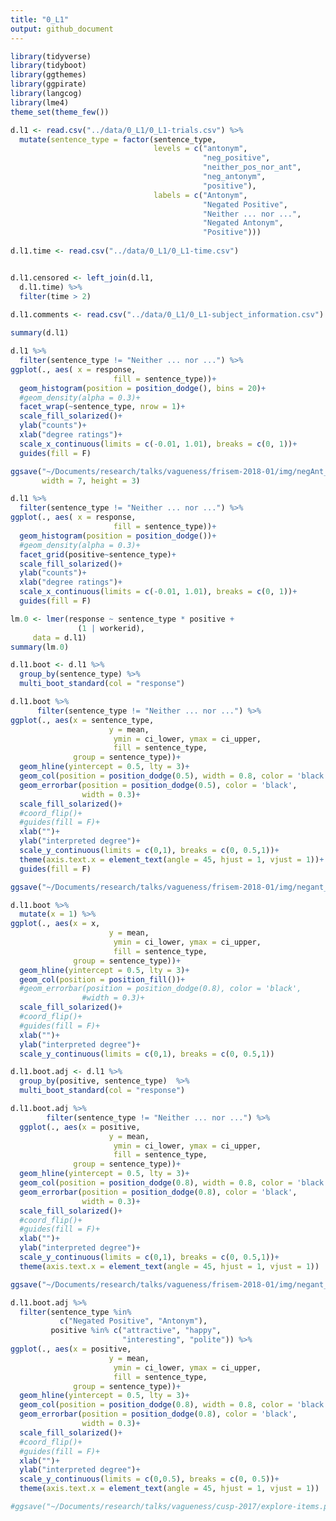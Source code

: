 ```yaml
---
title: "0_L1"
output: github_document
---
```


```r
library(tidyverse)
library(tidyboot)
library(ggthemes)
library(ggpirate)
library(langcog)
library(lme4)
theme_set(theme_few())
```

```r
d.l1 <- read.csv("../data/0_L1/0_L1-trials.csv") %>%
  mutate(sentence_type = factor(sentence_type,
                                levels = c("antonym",
                                           "neg_positive",
                                           "neither_pos_nor_ant",
                                           "neg_antonym",
                                           "positive"),
                                labels = c("Antonym",
                                           "Negated Positive",
                                           "Neither ... nor ...",
                                           "Negated Antonym",
                                           "Positive")))
  
d.l1.time <- read.csv("../data/0_L1/0_L1-time.csv")


d.l1.censored <- left_join(d.l1,
  d.l1.time) %>%
  filter(time > 2)
  
d.l1.comments <- read.csv("../data/0_L1/0_L1-subject_information.csv")

summary(d.l1)
```

```r
d.l1 %>%
  filter(sentence_type != "Neither ... nor ...") %>%
ggplot(., aes( x = response,
                       fill = sentence_type))+
  geom_histogram(position = position_dodge(), bins = 20)+
  #geom_density(alpha = 0.3)+
  facet_wrap(~sentence_type, nrow = 1)+
  scale_fill_solarized()+
  ylab("counts")+
  xlab("degree ratings")+
  scale_x_continuous(limits = c(-0.01, 1.01), breaks = c(0, 1))+
  guides(fill = F)

ggsave("~/Documents/research/talks/vagueness/frisem-2018-01/img/negAnt_morpho_explAlt_histograms.pdf",
       width = 7, height = 3)
```

```r
d.l1 %>%
  filter(sentence_type != "Neither ... nor ...") %>%
ggplot(., aes( x = response,
                       fill = sentence_type))+
  geom_histogram(position = position_dodge())+
  #geom_density(alpha = 0.3)+
  facet_grid(positive~sentence_type)+
  scale_fill_solarized()+
  ylab("counts")+
  xlab("degree ratings")+
  scale_x_continuous(limits = c(-0.01, 1.01), breaks = c(0, 1))+
  guides(fill = F)
```


```r
lm.0 <- lmer(response ~ sentence_type * positive + 
               (1 | workerid), 
     data = d.l1)
summary(lm.0)
```


```r
d.l1.boot <- d.l1 %>%
  group_by(sentence_type) %>%
  multi_boot_standard(col = "response")
```

```r
d.l1.boot %>%
      filter(sentence_type != "Neither ... nor ...") %>%
ggplot(., aes(x = sentence_type,
                      y = mean,
                       ymin = ci_lower, ymax = ci_upper,
                       fill = sentence_type,
              group = sentence_type))+
  geom_hline(yintercept = 0.5, lty = 3)+
  geom_col(position = position_dodge(0.5), width = 0.8, color = 'black')+
  geom_errorbar(position = position_dodge(0.5), color = 'black',
                width = 0.3)+
  scale_fill_solarized()+
  #coord_flip()+
  #guides(fill = F)+
  xlab("")+
  ylab("interpreted degree")+
  scale_y_continuous(limits = c(0,1), breaks = c(0, 0.5,1))+
  theme(axis.text.x = element_text(angle = 45, hjust = 1, vjust = 1))+
  guides(fill = F)

ggsave("~/Documents/research/talks/vagueness/frisem-2018-01/img/negant_morpho_explAlt_bootstrapped.pdf", width = 4, height = 3.5)
```

```r
d.l1.boot %>%
  mutate(x = 1) %>%
ggplot(., aes(x = x,
                      y = mean,
                       ymin = ci_lower, ymax = ci_upper,
                       fill = sentence_type,
              group = sentence_type))+
  geom_hline(yintercept = 0.5, lty = 3)+
  geom_col(position = position_fill())+
  #geom_errorbar(position = position_dodge(0.8), color = 'black',
                #width = 0.3)+
  scale_fill_solarized()+
  #coord_flip()+
  #guides(fill = F)+
  xlab("")+
  ylab("interpreted degree")+
  scale_y_continuous(limits = c(0,1), breaks = c(0, 0.5,1))
```


```r

d.l1.boot.adj <- d.l1 %>%
  group_by(positive, sentence_type)  %>%
  multi_boot_standard(col = "response")

d.l1.boot.adj %>%
        filter(sentence_type != "Neither ... nor ...") %>%
  ggplot(., aes(x = positive,
                      y = mean,
                       ymin = ci_lower, ymax = ci_upper,
                       fill = sentence_type,
              group = sentence_type))+
  geom_hline(yintercept = 0.5, lty = 3)+
  geom_col(position = position_dodge(0.8), width = 0.8, color = 'black')+
  geom_errorbar(position = position_dodge(0.8), color = 'black',
                width = 0.3)+
  scale_fill_solarized()+
  #coord_flip()+
  #guides(fill = F)+
  xlab("")+
  ylab("interpreted degree")+
  scale_y_continuous(limits = c(0,1), breaks = c(0, 0.5,1))+
  theme(axis.text.x = element_text(angle = 45, hjust = 1, vjust = 1))

ggsave("~/Documents/research/talks/vagueness/frisem-2018-01/img/negant_morpho_explAlt_bootstrapped_item.pdf", width = 8, height = 3.5)
```


```r
d.l1.boot.adj %>%
  filter(sentence_type %in% 
           c("Negated Positive", "Antonym"),
         positive %in% c("attractive", "happy",
                         "interesting", "polite")) %>%
ggplot(., aes(x = positive,
                      y = mean,
                       ymin = ci_lower, ymax = ci_upper,
                       fill = sentence_type,
              group = sentence_type))+
  geom_hline(yintercept = 0.5, lty = 3)+
  geom_col(position = position_dodge(0.8), width = 0.8, color = 'black')+
  geom_errorbar(position = position_dodge(0.8), color = 'black',
                width = 0.3)+
  scale_fill_solarized()+
  #coord_flip()+
  #guides(fill = F)+
  xlab("")+
  ylab("interpreted degree")+
  scale_y_continuous(limits = c(0,0.5), breaks = c(0, 0.5))+
  theme(axis.text.x = element_text(angle = 45, hjust = 1, vjust = 1))

#ggsave("~/Documents/research/talks/vagueness/cusp-2017/explore-items.pdf", width = 5, height = 3.5)

```

